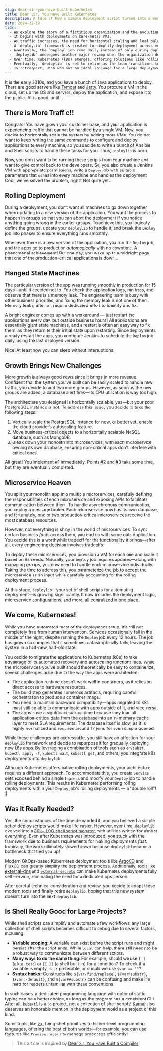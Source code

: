 ```yaml
---
slug: dear-sir-you-have-built-kubernetes
title: Dear Sir, You Have Built Kubernetes
description: A tale of how a simple deployment script turned into a monstor that could rivial kubernetes
date: 2024-12-19
tldr: |
  - We explore the story of a fictitious organization and the evolution of their deployment lifecycle.
  - It begins with deployments on bare-metal VMs.
  - As traffic increases, the need for horizontal scaling and load balancing arises.
  - A `deploylib` framework is created to simplify deployment across multiple VMs. Soon, a `Deploy` job is introduced to manage rolling deployments.
  - Eventually, the `Deploy` job runs daily instead of only during deployments, primarily to restart apps that might become unstable if left running for too long.
  - `deploylib` undergoes another major revamp when the organization decides to break their monolith into microservices, making the framework even more complex.
  - Over time, Kubernetes (k8s) emerges, offering solutions like rolling deployments and automatic pod restarts based on health checks. However, the existing microservices are difficult to containerize due to assumptions about their runtime environment. Despite these challenges, once containerized, k8s deployments are patched into `deploylib`. What was expected to be a smooth migration takes significantly longer than planned.
  - Eventually, `deploylib` is set to retire as the team transitions to GitOps-based Kubernetes deployment tools like ArgoCD and Flux.
  - In retrospect, Bash was not an ideal language for a large deployment project, though it served well in the beginning when the project was smaller.
---
```


It is the early 2010s, and you have a bunch of Java applications to deploy. There are good servers like [Tomcat](https://tomcat.apache.org/) and [Jetty](https://jetty.org/index.html). You procure a VM in the cloud, set up the OS and servers, deploy the application, and expose it to the public. All is good, until...

## There is More Traffic!!

Congrats! You have grown your customer base, and your application is experiencing traffic that cannot be handled by a single VM. Now, you decide to horizontally scale the system by adding more VMs. You do not want to keep writing the same commands to configure and deploy applications to every machine, so you decide to write a bunch of Ansible and Shell scripts to handle these tasks for you. Thus, `deploylib` is born.

Now, you don't want to be running these scripts from your machine and want to give control back to the developers. So, you also create a Jenkins VM with appropriate permissions, write a `Deploy` job with suitable parameters that `ssh`es into every machine and handles the deployment. Cool, we’ve solved the problem, right? Not quite yet...

## Rolling Deployment

During a deployment, you don’t want all machines to go down together when updating to a new version of the application. You want the process to happen in groups so that you can abort the deployment if you notice anything going wrong in the earlier groups. To achieve this, you logically define the groups, update your `deploylib` to handle it, and break the `Deploy` job into phases to ensure everything runs smoothly.

Whenever there is a new version of the application, you run the `Deploy` job, and the apps go to production _automagically_ with no downtime. A phenomenal achievement! But one day, you wake up to a midnight page that one of the production-critical applications is down...

## Hanged State Machines

The particular version of the app was running smoothly in production for 15 days—until it decided not to. You check the application logs, run `htop`, and observe that there is a memory leak. The engineering team is busy with other business priorities, and fixing the memory leak is not one of them. Memory leaks, after all, require dedicated effort to identify and fix.

A bright engineer comes up with a workaround — just restart the applications every day, but outside business hours! All applications are essentially giant state machines, and a restart is often an easy way to fix them, as they return to their initial state upon restarting. Since deployments already restart the apps, you configure Jenkins to schedule the `Deploy` job daily, using the last deployed version.

Nice! At least now you can sleep without interruptions.

## Growth Brings New Challenges

More growth is always good news since it brings in more revenue. Confident that the system you’ve built can be easily scaled to handle new traffic, you decide to add two more groups. However, as soon as the new groups are added, a database alert fires—its CPU utilization is way too high.

The architecture you designed is horizontally scalable, yes—but your poor PostgreSQL instance is not. To address this issue, you decide to take the following steps:

1. Vertically scale the PostgreSQL instance for now, or better yet, enable the cloud provider’s autoscaling feature.
2. Move business-critical objects to a horizontally scalable NoSQL database, such as MongoDB.
3. Break down your monolith into microservices, with each microservice owning its own database, ensuring non-critical apps don’t interfere with critical ones.

All great! You implement #1 immediately. Points #2 and #3 take some time, but they are eventually completed.

## Microservice Heaven

You split your monolith app into multiple microservices, carefully defining the responsibilities of each microservice and exposing APIs to facilitate communication between them. To handle asynchronous communication, you deploy a message broker. Each microservice now has its own database, and fortunately, one or two production-critical microservices receive the most database resources.

However, not everything is shiny in the world of microservices. To sync certain business _facts_ across them, you end up with some data duplication. You decide this is a worthwhile tradeoff for the functionality it brings—after all, every engineering decision involves tradeoffs.

To deploy these microservices, you provision a VM for each one and scale it based on its needs. Naturally, your `Deploy` job requires updates—along with managing _groups_, you now need to handle each microservice individually. Taking the time to address this, you parameterize the job to accept the microservice as an input while carefully accounting for the rolling deployment process.

At this stage, `deploylib`—your set of shell scripts for automating deployment—is growing significantly. It now includes the deployment logic, microservice configurations, and more, all centralized in one place.

## Welcome, Kubernetes!

While you have automated most of the deployment setup, it’s still not completely free from human intervention. Services occasionally fail in the middle of the night, despite running the `Deploy` job every 12 hours. The job has grown so complex that it sometimes catastrophically fails, leaving the system in a half-new, half-old state.

You decide to migrate the applications to Kubernetes (k8s) to take advantage of its automated recovery and autoscaling functionalities. While the microservices you’ve built should theoretically be easy to containerize, several challenges arise due to the way the apps were architected:

- The application runtime doesn’t work well in containers, as it relies on direct access to hardware resources.
- The build step generates numerous artifacts, requiring careful orchestration to produce a container image.
- You need to maintain backward compatibility—apps migrated to k8s must still be able to communicate with apps outside of it, and vice versa.
- The apps have a significant startup time because they load all application-critical data from the database into an in-memory cache layer to meet SLA requirements. The database itself is slow, as it is highly normalized and requires around 17 joins for even simple queries!

While these challenges are addressable, you still have an affection for your `deploylib` framework and decide to repurpose it for gradually deploying new k8s apps. By leveraging a combination of tools such as `envsubst`, `kubectl apply -f`, `kubectl wait`, `kubectl get`, and others, you integrate k8s deployments into `deploylib`.

Although Kubernetes offers native rolling deployments, your architecture requires a different approach. To accommodate this, you create `Service` sets exposed behind a single `Ingress` and modify your `Deploy` job to handle rolling deployments. This results in Kubernetes performing rolling deployments within your `Deploy` job's rolling deployments — a "double roll"! 🙈

## Was it Really Needed?

Yes, the circumstances of the time demanded it, and you believed a simple set of deploy scripts would make life easier. However, over time, `deploylib` evolved into a [36k+ LOC shell script monster](https://bsky.app/profile/kelseyhightower.com/post/3l7m23hnv242k), with utilities written for almost everything. Even after Kubernetes was introduced, you stuck with the framework due to business requirements for making deployments _fast_. Ironically, the work ultimately slowed down because `deploylib` became a bottleneck that tied you up!

Modern GitOps-based Kubernetes deployment tools like [ArgoCD](https://argo-cd.readthedocs.io/en/stable/) and [FluxCD](https://fluxcd.io/) can greatly simplify the deployment process. Additionally, tools like [external-dns](https://kubernetes-sigs.github.io/external-dns/v0.14.0/) and [`external-secrets`](https://external-secrets.io/latest/) can make Kubernetes deployments fully self-service, eliminating the need for a dedicated ops person.

After careful technical consideration and review, you decide to adapt these modern tools and finally retire `deploylib`, hoping that this new system doesn’t turn into the next `deploylib`.

## Is Shell Really Good for Large Projects?

While shell scripts can simplify and automate a few workflows, any large collection of shell scripts becomes difficult to debug due to several factors, including:

- **Variable scoping:** A variable can exist before the script runs and might persist after the script ends. While `local` can help, there still needs to be a robust way to communicate between different scripts.
- **Many ways to do the same thing:** For example, should we use `[ ]` (a.k.a. `test`) or `[[ ]]` (a shell built-in) for a condition? To check if a variable is empty, is `-z` preferable, or should we use `$var == ""`?
- **Syntax hacks:** Constructs like `${var/find/replace}`, `${var%substr}`, `${var:-default}`, and `${var##substr}` can be confusing and make life hard for readers unfamiliar with these conventions.

In such cases, a dedicated programming language with optional static typing can be a better choice, as long as the program has a consistent CLI. After all, [`kubectl`](https://github.com/kubernetes/kubectl) is a `Go` project, not a collection of shell scripts! [Kamal](https://github.com/basecamp/kamal) also deserves an honorable mention in the deployment world as a project of this kind.

Some tools, like [zx](https://github.com/google/zx), bring shell primitives to higher-level programming languages, offering the best of both worlds—for example, you can use features like `Promise.race()` to manage processes efficiently!

> This article is inspired by [Dear Sir, You Have Built a Compiler](https://rachit.pl/post/you-have-built-a-compiler/)

